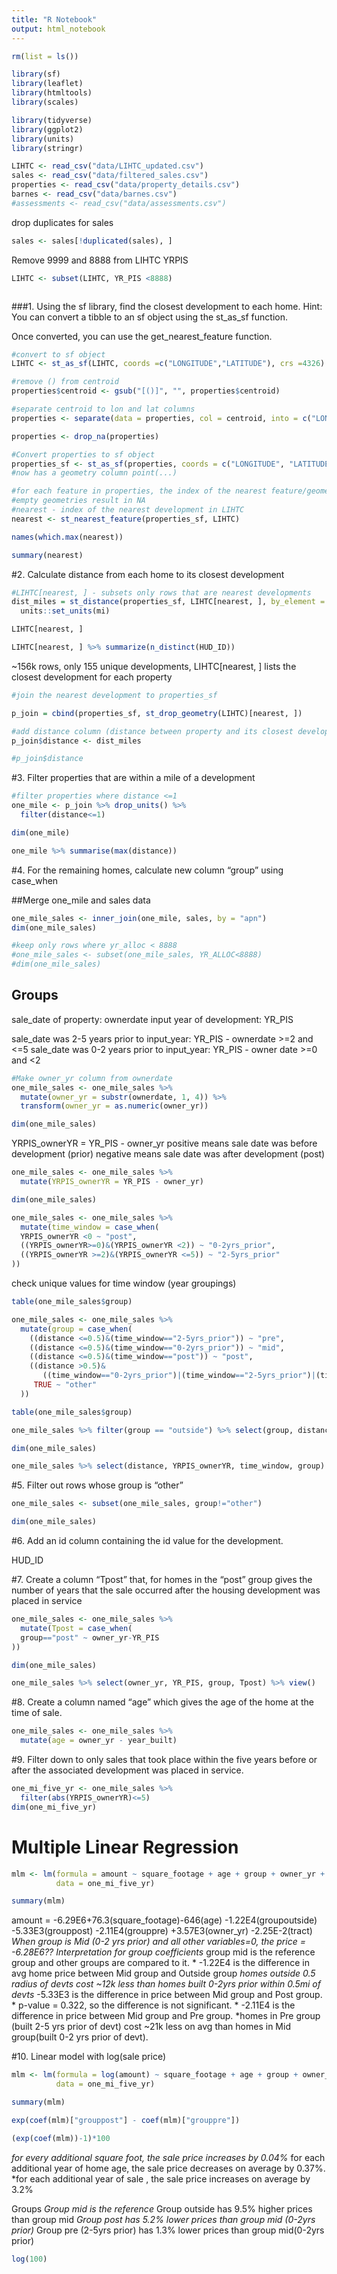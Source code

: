```yaml
---
title: "R Notebook"
output: html_notebook
---
```

```r
rm(list = ls())
```



```r
library(sf)
library(leaflet)
library(htmltools)
library(scales)

library(tidyverse)
library(ggplot2)
library(units)
library(stringr)
```




```r
LIHTC <- read_csv("data/LIHTC_updated.csv")
sales <- read_csv("data/filtered_sales.csv")
properties <- read_csv("data/property_details.csv")
barnes <- read_csv("data/barnes.csv")
#assessments <- read_csv("data/assessments.csv")


```

drop duplicates for sales

```r
sales <- sales[!duplicated(sales), ]

```

Remove 9999 and 8888 from LIHTC YRPIS

```r
LIHTC <- subset(LIHTC, YR_PIS <8888)
```

```r

```


###1.  Using the sf library, find the closest development to each home. 
Hint: You can convert a tibble to an sf object using the st_as_sf function. 

Once converted, you can use the get_nearest_feature function.

```r
#convert to sf object
LIHTC <- st_as_sf(LIHTC, coords =c("LONGITUDE","LATITUDE"), crs =4326) 
```

```r
#remove () from centroid
properties$centroid <- gsub("[()]", "", properties$centroid)
```


```r
#separate centroid to lon and lat columns
properties <- separate(data = properties, col = centroid, into = c("LONGITUDE", "LATITUDE"), sep = ",")
```


```r
properties <- drop_na(properties)
```


```r
#Convert properties to sf object
properties_sf <- st_as_sf(properties, coords = c("LONGITUDE", "LATITUDE"), crs = 4326)
#now has a geometry column point(...)
```



```r
#for each feature in properties, the index of the nearest feature/geometry in LIHTC
#empty geometries result in NA
#nearest - index of the nearest development in LIHTC
nearest <- st_nearest_feature(properties_sf, LIHTC)
```

```r
names(which.max(nearest))
```
```r
summary(nearest)
```


#2. Calculate distance from each home to its closest development
```r
#LIHTC[nearest, ] - subsets only rows that are nearest developments
dist_miles = st_distance(properties_sf, LIHTC[nearest, ], by_element = TRUE) %>% 
  units::set_units(mi)
```

```r
LIHTC[nearest, ]
```
```r
LIHTC[nearest, ] %>% summarize(n_distinct(HUD_ID))
```
~156k rows, only 155 unique developments, LIHTC[nearest, ] lists the closest development for each property




```r
#join the nearest development to properties_sf

p_join = cbind(properties_sf, st_drop_geometry(LIHTC)[nearest, ])
```

```r
#add distance column (distance between property and its closest development)
p_join$distance <- dist_miles
```


```r
#p_join$distance
```

#3. Filter properties that are within a mile of a development
```r

#filter properties where distance <=1
one_mile <- p_join %>% drop_units() %>% 
  filter(distance<=1)

dim(one_mile)
```

```r
one_mile %>% summarise(max(distance))
```



#4. For the remaining homes, calculate new column "group" using case_when

##Merge one_mile and sales data
```r
one_mile_sales <- inner_join(one_mile, sales, by = "apn")
dim(one_mile_sales)
```


```r
#keep only rows where yr_alloc < 8888
#one_mile_sales <- subset(one_mile_sales, YR_ALLOC<8888)
#dim(one_mile_sales)
```

## Groups
sale_date of property: ownerdate
input year of development: YR_PIS

sale_date was 2-5 years prior to input_year: YR_PIS - ownerdate >=2 and <=5
sale_date was 0-2 years prior to input_year: YR_PIS - owner date >=0 and <2

```r
#Make owner_yr column from ownerdate
one_mile_sales <- one_mile_sales %>% 
  mutate(owner_yr = substr(ownerdate, 1, 4)) %>% 
  transform(owner_yr = as.numeric(owner_yr))

dim(one_mile_sales)
```

YRPIS_ownerYR = YR_PIS - owner_yr
  positive means sale date was before development (prior)
  negative means sale date was after development (post)
  
```r
one_mile_sales <- one_mile_sales %>% 
  mutate(YRPIS_ownerYR = YR_PIS - owner_yr)

dim(one_mile_sales)
```

```r
one_mile_sales <- one_mile_sales %>% 
  mutate(time_window = case_when(
  YRPIS_ownerYR <0 ~ "post",
  ((YRPIS_ownerYR>=0)&(YRPIS_ownerYR <2)) ~ "0-2yrs_prior",
  ((YRPIS_ownerYR >=2)&(YRPIS_ownerYR <=5)) ~ "2-5yrs_prior"
))
```

check unique values for time window (year groupings)

```r
table(one_mile_sales$group)
```



```r
one_mile_sales <- one_mile_sales %>%  
  mutate(group = case_when(
    ((distance <=0.5)&(time_window=="2-5yrs_prior")) ~ "pre",
    ((distance <=0.5)&(time_window=="0-2yrs_prior")) ~ "mid",
    ((distance <=0.5)&(time_window=="post")) ~ "post",
    ((distance >0.5)&
       ((time_window=="0-2yrs_prior")|(time_window=="2-5yrs_prior")|(time_window == "post"))) ~ "outside",
     TRUE ~ "other"
  ))
```



```r
table(one_mile_sales$group)
```
```r
one_mile_sales %>% filter(group == "outside") %>% select(group, distance, time_window, YR_PIS, owner_yr,  YRPIS_ownerYR ) %>% view()

dim(one_mile_sales)
```




```r
one_mile_sales %>% select(distance, YRPIS_ownerYR, time_window, group) %>% view()

```



#5. Filter out rows whose group is "other"

```r
one_mile_sales <- subset(one_mile_sales, group!="other")

dim(one_mile_sales)
```





#6. Add an id column containing the id value for the development.

HUD_ID

#7. Create a column "Tpost" that, for homes in the "post" group gives the number of years that the sale occurred after the housing development was placed in service

```r
one_mile_sales <- one_mile_sales %>% 
  mutate(Tpost = case_when(
  group=="post" ~ owner_yr-YR_PIS
))

dim(one_mile_sales)
```

```r
one_mile_sales %>% select(owner_yr, YR_PIS, group, Tpost) %>% view()

```

#8. Create a column named "age" which gives the age of the home at the time of sale.

```r
one_mile_sales <- one_mile_sales %>% 
  mutate(age = owner_yr - year_built)
```


#9. Filter down to only sales that took place within the five years before or after the associated development was placed in service.

```r
one_mi_five_yr <- one_mile_sales %>% 
  filter(abs(YRPIS_ownerYR)<=5)
dim(one_mi_five_yr)
```




# Multiple Linear Regression

```r
mlm <- lm(formula = amount ~ square_footage + age + group + owner_yr + tract,
          data = one_mi_five_yr)
```

```r
summary(mlm)
```

amount = -6.29E6+76.3(square_footage)-646(age)
        -1.22E4(groupoutside) -5.33E3(grouppost) -2.11E4(grouppre)
        +3.57E3(owner_yr) -2.25E-2(tract)
*When group is Mid (0-2 yrs prior) and all other variables=0, the price = -6.28E6??
Interpretation for group coefficients
* group mid is the reference group and other groups are compared to it.
* -1.22E4 is the difference in avg home price between Mid group and Outside group
  *homes outside 0.5 radius of devts cost ~12k less than homes built 0-2yrs prior
   within 0.5mi of devts
* -5.33E3 is the difference in price between Mid group and Post group.
  * p-value = 0.322, so the difference is not significant.
* -2.11E4 is the difference in price between Mid group and Pre group.
  *homes in Pre group (built 2-5 yrs prior of devt) cost ~21k less on avg than homes
   in Mid group(built 0-2 yrs prior of devt).


#10. Linear model with log(sale price)


```r
mlm <- lm(formula = log(amount) ~ square_footage + age + group + owner_yr + factor(tract),
          data = one_mi_five_yr)

summary(mlm)

```

```r
exp(coef(mlm)["grouppost"] - coef(mlm)["grouppre"])
```


```r
(exp(coef(mlm))-1)*100
```
*for every additional square foot, the sale price increases by 0.04%
*for each additional year of home age, the sale price decreases on average by 0.37%.
*for each additional year of sale , the sale price increases on average by 3.2%

Groups
*Group mid is the reference
*Group outside has 9.5% higher prices than group mid
*Group post has 5.2% lower prices than group mid (0-2yrs prior)
*Group pre (2-5yrs prior) has 1.3% lower prices than group mid(0-2yrs prior)

```r
log(100)
```

